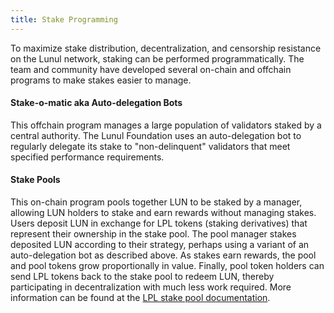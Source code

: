 ```yaml
---
title: Stake Programming
---
```


To maximize stake distribution, decentralization, and censorship resistance on
the Lunul network, staking can be performed programmatically. The team and
community have developed several on-chain and offchain programs to make stakes
easier to manage.

#### Stake-o-matic aka Auto-delegation Bots

This offchain program manages a large population of validators staked by a
central authority. The Lunul Foundation uses an auto-delegation bot to
regularly delegate its stake to "non-delinquent" validators that meet specified
performance requirements.

#### Stake Pools

This on-chain program pools together LUN to be staked by a manager, allowing LUN
holders to stake and earn rewards without managing stakes. Users deposit LUN in
exchange for LPL tokens (staking derivatives) that represent their ownership in
the stake pool. The pool manager stakes deposited LUN according to their
strategy, perhaps using a variant of an auto-delegation bot as described above.
As stakes earn rewards, the pool and pool tokens grow proportionally in value.
Finally, pool token holders can send LPL tokens back to the stake pool to redeem
LUN, thereby participating in decentralization with much less work required.
More information can be found at the
[LPL stake pool documentation](https://spl.lunul.com/stake-pool).
